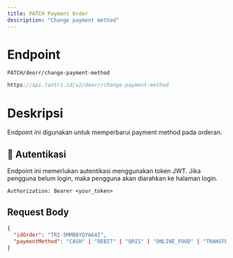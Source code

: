 ```yaml
---
title: PATCH Payment Order
description: "Change payment method"
---
```


# Endpoint

`PATCH/deorr/change-payment-method`

```ts
https://api.tantri.id/v2/deorr/change-payment-method
```

# Deskripsi

Endpoint ini digunakan untuk memperbarui payment method pada orderan.

## 🔑 Autentikasi

Endpoint ini memerlukan autentikasi menggunakan token JWT. Jika pengguna belum login, maka pengguna akan diarahkan ke halaman login.

```http
Authorization: Bearer <your_token>
```

## Request Body

```json
{
  "idOrder": "TRI-5MMB8YQYA64I",
  "paymentMethod": "CASH" | "DEBIT" | "QRIS" | "ONLINE_FOOD" | "TRANSFER_MANUAL"
}
```
